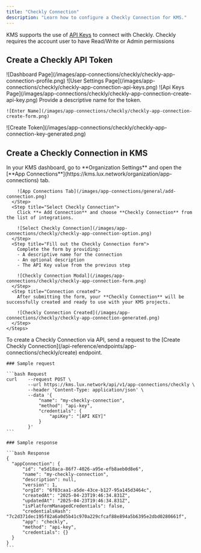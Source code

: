 ```yaml
---
title: "Checkly Connection"
description: "Learn how to configure a Checkly Connection for KMS."
---
```


KMS supports the use of [API Keys](https://app.checklyhq.com/settings/user/api-keys) to connect with Checkly.
<Note>
  Checkly requires the account user to have Read/Write or Admin permissions
</Note>

## Create a Checkly API Token

<Steps>
  <Step title="Click the profile image in the top-right corner and select 'User Settings'">
    ![Dashboard Page](/images/app-connections/checkly/checkly-app-connection-profile.png)
  </Step>
  <Step title="In the user settings sidebar, select 'API Keys'">
    ![User Settings Page](/images/app-connections/checkly/checkly-app-connection-api-keys.png)
  </Step>
   <Step title="In the api keys page, click on 'Create API Key'">
    ![Api Keys Page](/images/app-connections/checkly/checkly-app-connection-create-api-key.png)
  </Step>
  <Step title="Enter a token name and click on 'Create API Key'">
    Provide a descriptive name for the token.

    ![Enter Name](/images/app-connections/checkly/checkly-app-connection-create-form.png)

  </Step>
  <Step title="Copy the generated key and save it">
    ![Create Token](/images/app-connections/checkly/checkly-app-connection-key-generated.png)
  </Step>
</Steps>

## Create a Checkly Connection in KMS

<Tabs>
  <Tab title="KMS UI">
    <Steps>
      <Step title="Navigate to App Connections">
        In your KMS dashboard, go to **Organization Settings** and open the [**App Connections**](https://kms.lux.network/organization/app-connections) tab.

        ![App Connections Tab](/images/app-connections/general/add-connection.png)
      </Step>
      <Step title="Select Checkly Connection">
        Click **+ Add Connection** and choose **Checkly Connection** from the list of integrations.

        ![Select Checkly Connection](/images/app-connections/checkly/checkly-app-connection-option.png)
      </Step>
      <Step title="Fill out the Checkly Connection form">
        Complete the form by providing:
        - A descriptive name for the connection
        - An optional description
        - The API Key value from the previous step

        ![Checkly Connection Modal](/images/app-connections/checkly/checkly-app-connection-form.png)
      </Step>
      <Step title="Connection created">
        After submitting the form, your **Checkly Connection** will be successfully created and ready to use with your KMS projects.

        ![Checkly Connection Created](/images/app-connections/checkly/checkly-app-connection-generated.png)
      </Step>
    </Steps>

  </Tab>

  <Tab title="API">
    To create a Checkly Connection via API, send a request to the [Create Checkly Connection](/api-reference/endpoints/app-connections/checkly/create) endpoint.

    ### Sample request

    ```bash Request
    curl    --request POST \
            --url https://kms.lux.network/api/v1/app-connections/checkly \
            --header 'Content-Type: application/json' \
            --data '{
                "name": "my-checkly-connection",
                "method": "api-key",
                "credentials": {
                    "apiKey": "[API KEY]"
                }
            }'
    ```

    ### Sample response

    ```bash Response
    {
      "appConnection": {
          "id": "e5d18aca-86f7-4026-a95e-efb8aeb0d8e6",
          "name": "my-checkly-connection",
          "description": null,
          "version": 1,
          "orgId": "6f03caa1-a5de-43ce-b127-95a145d3464c",
          "createdAt": "2025-04-23T19:46:34.831Z",
          "updatedAt": "2025-04-23T19:46:34.831Z",
          "isPlatformManagedCredentials": false,
          "credentialsHash": "7c2d371dec195f82a6a0d5b41c970a229cfcaf88e894a5b6395e2dbd0280661f",
          "app": "checkly",
          "method": "api-key",
          "credentials": {}
      }
    }
    ```

  </Tab>
</Tabs>
